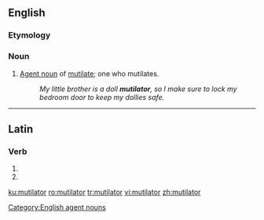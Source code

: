 ==English==

===Etymology===
{{suffix|en|mutilate|or}}

===Noun===
{{en-noun}}

# [[agent noun|Agent noun]] of [[mutilate]]; one who mutilates.
#: ''My little brother is a doll '''mutilator''', so I make sure to lock my bedroom door to keep my dollies safe.''

[[Category:English agent nouns]]

----

==Latin==

===Verb===
{{la-verb-form|mutilātor}}

# {{inflection of|mutilō||2|s|futr|pasv|impr|lang=la}}
# {{inflection of|mutilō||3|s|futr|pasv|impr|lang=la}}

[[ku:mutilator]]
[[ro:mutilator]]
[[tr:mutilator]]
[[vi:mutilator]]
[[zh:mutilator]]